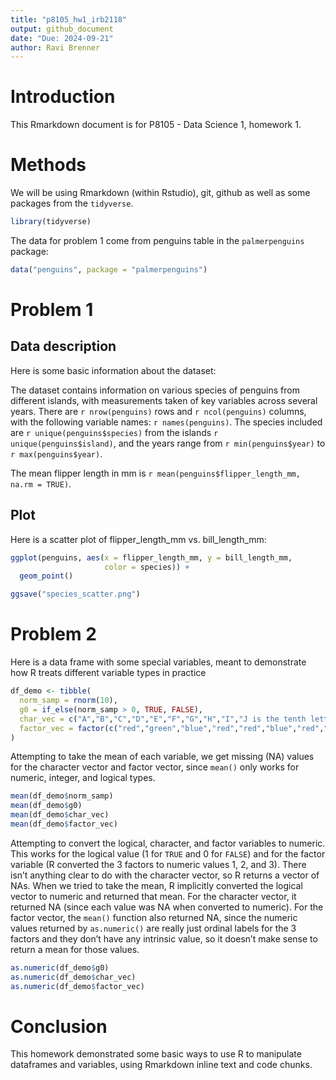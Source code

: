 ```yaml
---
title: "p8105_hw1_irb2118"
output: github_document
date: "Due: 2024-09-21"
author: Ravi Brenner
---
```


# Introduction

This Rmarkdown document is for P8105 - Data Science 1, homework 1.

# Methods

We will be using Rmarkdown (within Rstudio), git, github as well as some packages from the `tidyverse`.

```r
library(tidyverse)
```

The data for problem 1 come from penguins table in the `palmerpenguins` package:

```r
data("penguins", package = "palmerpenguins")
```

# Problem 1

## Data description
Here is some basic information about the dataset:

The dataset contains information on various species of penguins from different islands, with measurements taken of key variables across several years. There are `r nrow(penguins)` rows and `r ncol(penguins)` columns, with the following variable names:
`r names(penguins)`. The species included are `r unique(penguins$species)` from the islands `r unique(penguins$island)`, and the years range from `r min(penguins$year)` to `r max(penguins$year)`.

The mean flipper length in mm is `r mean(penguins$flipper_length_mm, na.rm = TRUE)`.

## Plot
Here is a scatter plot of flipper_length_mm vs. bill_length_mm:
```r
ggplot(penguins, aes(x = flipper_length_mm, y = bill_length_mm,
                     color = species)) + 
  geom_point()

ggsave("species_scatter.png")
```

# Problem 2
Here is a data frame with some special variables, meant to demonstrate how R treats different variable types in practice
```r
df_demo <- tibble(
  norm_samp = rnorm(10),
  g0 = if_else(norm_samp > 0, TRUE, FALSE),
  char_vec = c("A","B","C","D","E","F","G","H","I","J is the tenth letter"),
  factor_vec = factor(c("red","green","blue","red","red","blue","red","green","blue","blue"))
)
```

Attempting to take the mean of each variable, we get missing (NA) values for the character vector and factor vector, since  `mean()` only works for numeric, integer, and logical types.
```r
mean(df_demo$norm_samp)
mean(df_demo$g0)
mean(df_demo$char_vec)
mean(df_demo$factor_vec)
```

Attempting to convert the logical, character, and factor variables to numeric. This  works for the logical value (1 for `TRUE` and 0 for `FALSE`) and for the factor variable (R converted the 3 factors to numeric values 1, 2, and 3). There isn't anything clear to do with the character vector, so R returns a vector of NAs. When we tried to take the mean, R implicitly converted the logical vector to numeric and returned that mean. For the character vector, it returned NA (since each value was NA when converted to numeric). For the factor vector, the `mean()` function also returned NA, since the numeric values returned by `as.numeric()` are really just ordinal labels for the 3 factors and they don't have any intrinsic value, so it doesn't make sense to return a mean for those values.
```r
as.numeric(df_demo$g0)
as.numeric(df_demo$char_vec)
as.numeric(df_demo$factor_vec)
```

# Conclusion
This homework demonstrated some basic ways to use R to manipulate dataframes and variables, using Rmarkdown inline text and code chunks.





